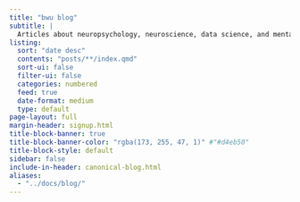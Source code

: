 ```yaml
---
title: "bwu blog"
subtitle: |
  Articles about neuropsychology, neuroscience, data science, and mental health
listing:
  sort: "date desc"
  contents: "posts/**/index.qmd"
  sort-ui: false
  filter-ui: false
  categories: numbered
  feed: true
  date-format: medium
  type: default
page-layout: full
margin-header: signup.html
title-block-banner: true
title-block-banner-color: "rgba(173, 255, 47, 1)" #"#d4eb50"
title-block-style: default
sidebar: false
include-in-header: canonical-blog.html
aliases:
  - "../docs/blog/"
---
```


